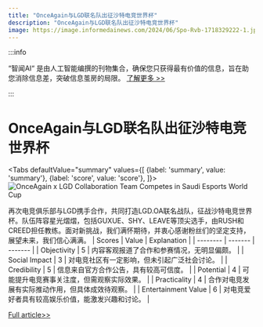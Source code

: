 ```yaml
---
title: "OnceAgain与LGD联名队出征沙特电竞世界杯"
description: "OnceAgain与LGD联名队出征沙特电竞世界杯"
image: https://image.informedainews.com/2024/06/Spo-Rvb-1718329222-1.jpg
---
```



:::info

“智闻AI“ 是由人工智能编撰的刊物集合，确保您只获得最有价值的信息，旨在助您消除信息差，突破信息茧房的局限。  [了解更多 >>](/)

:::

# OnceAgain与LGD联名队出征沙特电竞世界杯


<Tabs
	defaultValue="summary"
	values={[
	{label: 'summary', value: 'summary'},
	{label: 'score', value: 'score'},
]}>
<TabItem value="summary">
<img
  src="https://image.informedainews.com/2024/06/Spo-Rvb-1718329222-1.jpg"
  alt="OnceAgain x LGD Collaboration Team Competes in Saudi Esports World Cup"
/>



再次电竞俱乐部与LGD携手合作，共同打造LGD.OA联名战队，征战沙特电竞世界杯。队伍阵容星光熠熠，包括GUXUE、SHY、LEAVE等顶尖选手，由RUSH和CREED担任教练。面对新挑战，我们满怀期待，并衷心感谢粉丝们的坚定支持，展望未来，我们信心满满。
</TabItem>
<TabItem value="score">
	| Scores     | Value   | Explanation |
	| -------- | ------- | ------- |
	| Objectivity  | 5    | 内容客观报道了合作和参赛情况，无明显偏颇。    |
	| Social Impact | 3     | 对电竞社区有一定影响，但未引起广泛社会讨论。    |
	| Credibility    | 5    | 信息来自官方合作公告，具有较高可信度。    |
	| Potential    | 4    | 可能提升电竞赛事关注度，但需观察实际效果。    |
	| Practicality    | 4    | 合作对电竞发展有实际推动作用，但具体成效待观察。    |
	| Entertainment Value    | 6    | 对电竞爱好者具有较高娱乐价值，能激发兴趣和讨论。    |
</TabItem>
</Tabs>

[Full article>>](https://www.gcores.com/articles/183453)
